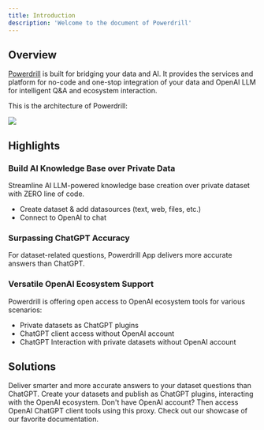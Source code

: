 ```yaml
---
title: Introduction
description: 'Welcome to the document of Powerdrill'
---
```


## Overview

[Powerdrill](https://powerdrill.ai/) is built for bridging your data and AI. It provides the services and platform for no-code and one-stop integration of your data and OpenAI LLM for intelligent Q&A and ecosystem interaction.

This is the architecture of Powerdrill:

<Frame>
  <img src="/images/archi.png" style={{ borderRadius: '0.5rem' }} />
</Frame>

## Highlights

### Build AI Knowledge Base over Private Data

Streamline AI LLM-powered knowledge base creation over private dataset with ZERO line of code.
- Create dataset & add datasources (text, web, files, etc.)
- Connect to OpenAI to chat

### Surpassing ChatGPT Accuracy

For dataset-related questions, Powerdrill App delivers more accurate answers than ChatGPT.

### Versatile OpenAI Ecosystem Support

Powerdrill is offering open access to OpenAI ecosystem tools for various scenarios:
- Private datasets as ChatGPT plugins
- ChatGPT client access without OpenAI account
- ChatGPT Interaction with private datasets without OpenAI account

## Solutions

<CardGroup cols={2}>
  <Card
    title="Chat App over Dataset"
    icon="stars"
    href="/solutions/chat-app"
  >
    Deliver smarter and more accurate answers to your dataset questions than ChatGPT.
  </Card>
  <Card
    title="Dataset as ChatGPT Plugin"
    icon="code"
    href="/solutions/dataset-chatgpt-plugin"
  >
    Create your datasets and publish as ChatGPT plugins, interacting with the OpenAI ecosystem.
  </Card>
  <Card
    title="OpenAI LLM Chat Proxy"
    icon="screwdriver-wrench"
    href="/solutions/proxy"
  >
    Don't have OpenAI account? Then access OpenAI ChatGPT client tools using this proxy.
  </Card>
  <Card
    title="OpenAI LLM Chat Proxy with Dataset"
    icon="stars"
    href="/solutions/proxy-dataset"
  >
    Check out our showcase of our favorite documentation.
  </Card>
</CardGroup>
